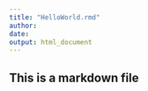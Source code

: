 ---
title: "HelloWorld.rmd"
author:
date:
output: html_document
---

## This is a markdown file

